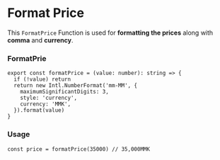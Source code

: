 # Format Price

This `FormatPrice` Function is used for
**formatting the prices** along with **comma** and **currency**.

### FormatPrie

```tsx filename="formatPrice.ts" copy
export const formatPrice = (value: number): string => {
  if (!value) return
  return new Intl.NumberFormat('mm-MM', {
    maximumSignificantDigits: 3,
    style: 'currency',
    currency: 'MMK',
  }).format(value)
}
```

### Usage

```tsx filename="product.tsx" copy
const price = formatPrice(35000) // 35,000MMK
```
